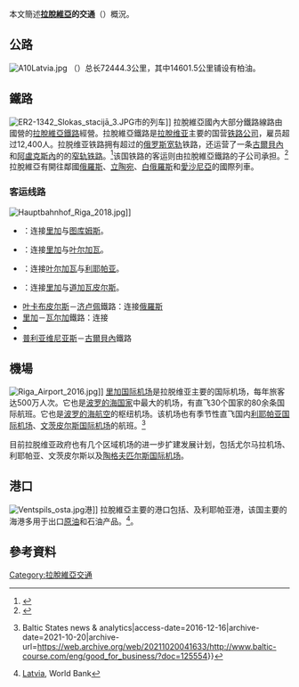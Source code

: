 本文簡述'''[[拉脫維亞|拉脫維亞]]的交通'''（{{lang-lv|Transporta infrastruktūra Latvijā}}）概況。

== 公路 ==
[[File:A10Latvia.jpg|thumb]]
{{link-en|拉脫維亞公路|List of National Roads in Latvia}}（{{lang-lv|Latvijas autoceļi}}）总长72444.3公里，其中14601.5公里铺设有柏油。

== 鐵路 ==
{{see also|拉脫維亞鐵路}}
[[File:ER2-1342_Slokas_stacijā_3.JPG|thumb]]市{{link-lv|斯洛卡|Sloka (Jūrmala)}}的列车]]
拉脫維亞國內大部分鐵路線路由國營的[[拉脫維亞鐵路|拉脫維亞鐵路]]經營。拉脫維亞鐵路是[[拉脫维亚|拉脫维亚]]主要的国营[[铁路公司|铁路公司]]，雇员超过12,400人。拉脱维亚铁路拥有超过{{convert|2347|km}}的{{RailGauge|1520mm}}[[五英尺和1520毫米鐵軌|俄罗斯宽轨]]铁路，还运营了一条[[古爾貝內|古爾貝內]]和[[阿盧克斯內|阿盧克斯內]]的{{convert|33.4|km}}的{{RailGauge|750mm}}[[窄轨铁路|窄轨铁路]]。<ref>{{cite news|title=Network Statement 2007 |url=http://www.ldz.lv/texts_files/Tikla_parskats_2007_en.pdf |format=PDF |work=Latvijas dzelzceļš |date=2006-06-15 |deadurl=yes |archiveurl=https://web.archive.org/web/20120223072235/http://www.ldz.lv/texts_files/Tikla_parskats_2007_en.pdf |archivedate=2012-02-23 }}</ref>该国铁路的客运则由拉脫維亞鐵路的子公司{{link-en|拉脱维亚铁道客运公司|Pasažieru vilciens}}承担。<ref>{{cite web |title=About us |url=https://www.pv.lv/en/about-us/ |work=Pasažieru Vilciens |accessdate=2018-10-22 |archive-date=2021-10-17 |archive-url=https://web.archive.org/web/20211017024354/https://www.pv.lv/en/about-us/ }}</ref>拉脫維亞有開往鄰國[[俄羅斯|俄羅斯]]、[[立陶宛|立陶宛]]、[[白俄羅斯|白俄羅斯]]和[[愛沙尼亞|愛沙尼亞]]的國際列車。

=== 客运线路 ===
[[File:Hauptbahnhof_Riga_2018.jpg|thumb]]]]
* {{link-en|里加－图库姆斯鐵路|Torņakalns–Tukums II Railway}}：连接[[里加|里加]]与[[图库姆斯|图库姆斯]]。
* {{link-en|里加－叶尔加瓦鐵路|Riga–Jelgava Railway}}：连接[[里加|里加]]与[[叶尔加瓦|叶尔加瓦]]。
* {{link-en|叶尔加瓦－利耶帕亚鐵路|Jelgava–Liepāja Railway}}：连接[[叶尔加瓦|叶尔加瓦]]与[[利耶帕亚|利耶帕亚]]。
* {{link-en|里加－道加瓦皮尔斯鐵路|Riga–Daugavpils Railway}}：连接[[里加|里加]]与[[道加瓦皮尔斯|道加瓦皮尔斯]]。
* [[叶卡布皮尔斯|叶卡布皮尔斯]]－[[济卢佩|济卢佩]]鐵路：连接{{flagicon|RUS}}[[俄羅斯鐵路運輸|俄羅斯]]
* [[里加|里加]]－[[瓦尔加|瓦尔加]]鐵路：连接{{flagicon|EST}}{{link-et|爱沙尼亚铁路运输|Eesti raudteetransport|爱沙尼亚}}
* {{link-en|泽米塔尼－斯库尔特鐵路|Zemitāni – Skulte Railway}}
* [[普利亚维尼亚斯|普利亚维尼亚斯]]－[[古爾貝內|古爾貝內]]鐵路

== 機場 ==
[[File:Riga_Airport_2016.jpg|thumb]]]]
[[里加国际机场|里加国际机场]]是拉脱维亚主要的国际机场，每年旅客达500万人次。它也是[[波罗的海国家|波罗的海国家]]中最大的机场，有直飞30个国家的80余条国际航班。它也是[[波罗的海航空|波罗的海航空]]的枢纽机场。该机场也有季节性直飞国内[[利耶帕亚国际机场|利耶帕亚国际机场]]、[[文茨皮尔斯国际机场|文茨皮尔斯国际机场]]的航班。<ref>{{Cite news|url=http://www.baltic-course.com/eng/good_for_business/?doc=125554|title=First airBaltic test flight to Liepaja planned for December|last=курс|first=The Baltic Course - Балтийский|newspaper=The Baltic Course {{!}} Baltic States news & analytics|access-date=2016-12-16|archive-date=2021-10-20|archive-url=https://web.archive.org/web/20211020041633/http://www.baltic-course.com/eng/good_for_business/?doc=125554}}</ref>

目前拉脱维亚政府也有几个区域机场的进一步扩建发展计划，包括尤尔马拉机场、利耶帕亚、文茨皮尔斯以及[[陶格夫匹尔斯国际机场|陶格夫匹尔斯国际机场]]。

== 港口 ==
[[File:Ventspils_osta.jpg|thumb]]港]]
拉脫維亞主要的港口包括{{link-en|里加港|Freeport of Riga}}、{{link-en|文茨皮尔斯港|Port of Ventspils}}及利耶帕亚港，该国主要的海港多用于出口[[原油|原油]]和石油产品。<ref name="wpt">[https://web.archive.org/web/20080908042001/http://web.worldbank.org/WBSITE/EXTERNAL/COUNTRIES/ECAEXT/EXTECAREGTOPTRANSPORT/0%2C%2CcontentMDK%3A20647605~pagePK%3A34004173~piPK%3A34003707~theSitePK%3A571121%2C00.html Latvia], World Bank</ref>。

==參考資料==
{{reflist}}
{{歐洲題目|交通}}
[[Category:拉脫維亞交通|Category:拉脫維亞交通]]